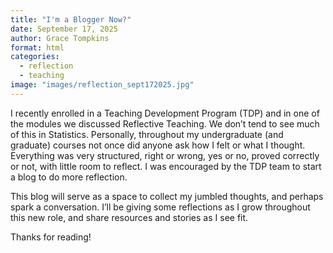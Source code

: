 ```yaml
---
title: "I'm a Blogger Now?"
date: September 17, 2025
author: Grace Tompkins
format: html
categories: 
  - reflection
  - teaching
image: "images/reflection_sept172025.jpg"
---
```


I recently enrolled in a Teaching Development Program (TDP) and in one of the modules we discussed Reflective Teaching. We don't tend to see much of this in Statistics. Personally, throughout my undergraduate (and graduate) courses not once did anyone ask how I felt or what I thought. Everything was very structured, right or wrong, yes or no, proved correctly or not, with little room to reflect. I was encouraged by the TDP team to start a blog to do more reflection.

This blog will serve as a space to collect my jumbled thoughts, and perhaps spark a conversation. I'll be giving some reflections as I grow throughout this new role, and share resources and stories as I see fit.

Thanks for reading!
